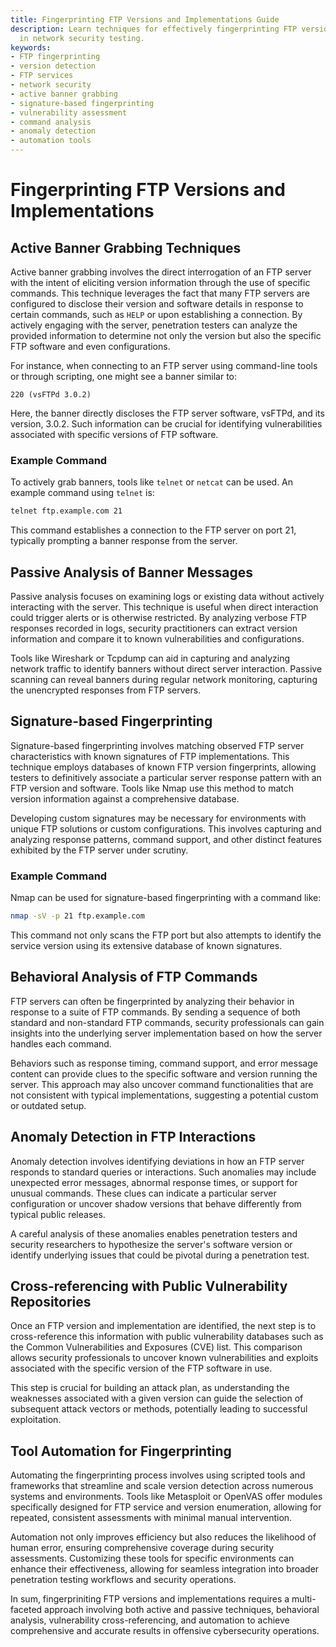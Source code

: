 ```yaml
---
title: Fingerprinting FTP Versions and Implementations Guide
description: Learn techniques for effectively fingerprinting FTP versions and implementations
  in network security testing.
keywords:
- FTP fingerprinting
- version detection
- FTP services
- network security
- active banner grabbing
- signature-based fingerprinting
- vulnerability assessment
- command analysis
- anomaly detection
- automation tools
---
```


# Fingerprinting FTP Versions and Implementations

## Active Banner Grabbing Techniques

Active banner grabbing involves the direct interrogation of an FTP server with the intent of eliciting version information through the use of specific commands. This technique leverages the fact that many FTP servers are configured to disclose their version and software details in response to certain commands, such as `HELP` or upon establishing a connection. By actively engaging with the server, penetration testers can analyze the provided information to determine not only the version but also the specific FTP software and even configurations.

For instance, when connecting to an FTP server using command-line tools or through scripting, one might see a banner similar to:

```
220 (vsFTPd 3.0.2)
```

Here, the banner directly discloses the FTP server software, vsFTPd, and its version, 3.0.2. Such information can be crucial for identifying vulnerabilities associated with specific versions of FTP software.

### Example Command

To actively grab banners, tools like `telnet` or `netcat` can be used. An example command using `telnet` is:

```bash
telnet ftp.example.com 21
```

This command establishes a connection to the FTP server on port 21, typically prompting a banner response from the server.

## Passive Analysis of Banner Messages

Passive analysis focuses on examining logs or existing data without actively interacting with the server. This technique is useful when direct interaction could trigger alerts or is otherwise restricted. By analyzing verbose FTP responses recorded in logs, security practitioners can extract version information and compare it to known vulnerabilities and configurations.

Tools like Wireshark or Tcpdump can aid in capturing and analyzing network traffic to identify banners without direct server interaction. Passive scanning can reveal banners during regular network monitoring, capturing the unencrypted responses from FTP servers.

## Signature-based Fingerprinting

Signature-based fingerprinting involves matching observed FTP server characteristics with known signatures of FTP implementations. This technique employs databases of known FTP version fingerprints, allowing testers to definitively associate a particular server response pattern with an FTP version and software. Tools like Nmap use this method to match version information against a comprehensive database.

Developing custom signatures may be necessary for environments with unique FTP solutions or custom configurations. This involves capturing and analyzing response patterns, command support, and other distinct features exhibited by the FTP server under scrutiny.

### Example Command

Nmap can be used for signature-based fingerprinting with a command like:

```bash
nmap -sV -p 21 ftp.example.com
```

This command not only scans the FTP port but also attempts to identify the service version using its extensive database of known signatures.

## Behavioral Analysis of FTP Commands

FTP servers can often be fingerprinted by analyzing their behavior in response to a suite of FTP commands. By sending a sequence of both standard and non-standard FTP commands, security professionals can gain insights into the underlying server implementation based on how the server handles each command.

Behaviors such as response timing, command support, and error message content can provide clues to the specific software and version running the server. This approach may also uncover command functionalities that are not consistent with typical implementations, suggesting a potential custom or outdated setup.

## Anomaly Detection in FTP Interactions

Anomaly detection involves identifying deviations in how an FTP server responds to standard queries or interactions. Such anomalies may include unexpected error messages, abnormal response times, or support for unusual commands. These clues can indicate a particular server configuration or uncover shadow versions that behave differently from typical public releases.

A careful analysis of these anomalies enables penetration testers and security researchers to hypothesize the server's software version or identify underlying issues that could be pivotal during a penetration test.

## Cross-referencing with Public Vulnerability Repositories

Once an FTP version and implementation are identified, the next step is to cross-reference this information with public vulnerability databases such as the Common Vulnerabilities and Exposures (CVE) list. This comparison allows security professionals to uncover known vulnerabilities and exploits associated with the specific version of the FTP software in use.

This step is crucial for building an attack plan, as understanding the weaknesses associated with a given version can guide the selection of subsequent attack vectors or methods, potentially leading to successful exploitation.

## Tool Automation for Fingerprinting

Automating the fingerprinting process involves using scripted tools and frameworks that streamline and scale version detection across numerous systems and environments. Tools like Metasploit or OpenVAS offer modules specifically designed for FTP service and version enumeration, allowing for repeated, consistent assessments with minimal manual intervention.

Automation not only improves efficiency but also reduces the likelihood of human error, ensuring comprehensive coverage during security assessments. Customizing these tools for specific environments can enhance their effectiveness, allowing for seamless integration into broader penetration testing workflows and security operations.

In sum, fingerpriniting FTP versions and implementations requires a multi-faceted approach involving both active and passive techniques, behavioral analysis, vulnerability cross-referencing, and automation to achieve comprehensive and accurate results in offensive cybersecurity operations.